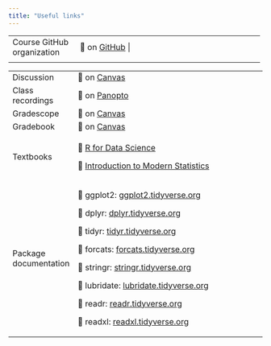 ```yaml
---
title: "Useful links"
---
```


+----------------------------+-----------------------------------------------+-----------------------------+
| Course GitHub organization | 🔗 on [GitHub](https://github.com/renr213) \| |                             |
+----------------------------+-----------------------------------------------+-----------------------------+
|                            |                                               |                             |
+----------------------------+-----------------------------------------------+-----------------------------+

+-----------------------+---------------------------------------------------------------------------------------------------------------------------------+
| Discussion            | 🔗 on [Canvas](https://edstem.org/us/courses/50730/discussion/)                                                                 |
+-----------------------+---------------------------------------------------------------------------------------------------------------------------------+
| Class recordings      | 🔗 on [Panopto](https://duke.hosted.panopto.com/Panopto/Pages/Sessions/List.aspx?folderID=b5b29027-7084-40bf-9a2f-b0cf0100bb98) |
+-----------------------+---------------------------------------------------------------------------------------------------------------------------------+
| Gradescope            | 🔗 on [Canvas](https://canvas.duke.edu/courses/26106/external_tools/181)                                                        |
+-----------------------+---------------------------------------------------------------------------------------------------------------------------------+
| Gradebook             | 🔗 on [Canvas](https://canvas.duke.edu/courses/26106/gradebook)                                                                 |
+-----------------------+---------------------------------------------------------------------------------------------------------------------------------+
| Textbooks             | 🔗 [R for Data Science](https://r4ds.hadley.nz/)                                                                                |
|                       |                                                                                                                                 |
|                       | 🔗 [Introduction to Modern Statistics](https://openintro-ims2.netlify.app/)                                                     |
+-----------------------+---------------------------------------------------------------------------------------------------------------------------------+
| Package documentation | 🔗 ggplot2: [ggplot2.tidyverse.org](https://ggplot2.tidyverse.org/)                                                             |
|                       |                                                                                                                                 |
|                       | 🔗 dplyr: [dplyr.tidyverse.org](https://dplyr.tidyverse.org/)                                                                   |
|                       |                                                                                                                                 |
|                       | 🔗 tidyr: [tidyr.tidyverse.org](https://tidyr.tidyverse.org/)                                                                   |
|                       |                                                                                                                                 |
|                       | 🔗 forcats: [forcats.tidyverse.org](https://forcats.tidyverse.org/)                                                             |
|                       |                                                                                                                                 |
|                       | 🔗 stringr: [stringr.tidyverse.org](https://stringr.tidyverse.org/)                                                             |
|                       |                                                                                                                                 |
|                       | 🔗 lubridate: [lubridate.tidyverse.org](https://lubridate.tidyverse.org/)                                                       |
|                       |                                                                                                                                 |
|                       | 🔗 readr: [readr.tidyverse.org](https://readr.tidyverse.org/)                                                                   |
|                       |                                                                                                                                 |
|                       | 🔗 readxl: [readxl.tidyverse.org](https://readxl.tidyverse.org/)                                                                |
+-----------------------+---------------------------------------------------------------------------------------------------------------------------------+
